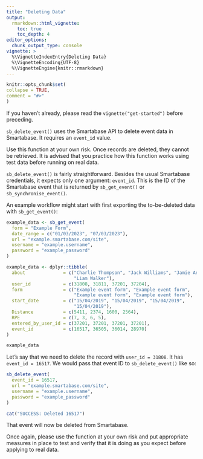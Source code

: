 ```yaml
---
title: "Deleting Data"
output: 
  rmarkdown::html_vignette:
    toc: true
    toc_depth: 4
editor_options:
  chunk_output_type: console
vignette: >
  %\VignetteIndexEntry{Deleting Data}
  %\VignetteEncoding{UTF-8}
  %\VignetteEngine{knitr::rmarkdown}
---
```


```r
knitr::opts_chunk$set(
collapse = TRUE,
comment = "#>"
)
```

If you haven't already, please read the `vignette("get-started")` before preceding.

`sb_delete_event()` uses the Smartabase API to delete event data in Smartabase. It requires an `event_id` value.

Use this function at your own risk. Once records are deleted, they cannot be retrieved. It is advised that you practice how this function works using test data before running on real data.

`sb_delete_event()` is fairly straightforward. Besides the usual Smartabase credentials, it expects only one argument: `event_id`. This is the ID of the Smartabase event that is returned by `sb_get_event()` or `sb_synchronise_event()`.

An example workflow might start with first exporting the to-be-deleted data with `sb_get_event()`:

```r
example_data <- sb_get_event(
  form = "Example Form",
  date_range = c("01/03/2023", "07/03/2023"),
  url = "example.smartabase.com/site",
  username = "example.username",
  password = "example_password"
)
```

```r
example_data <- dplyr::tibble(
  about              = c("Charlie Thompson", "Jack Williams", "Jamie Anderson", 
                         "Liam Walker"),
  user_id            = c(31808, 31811, 37201, 37204),
  form               = c("Example event form", "Example event form", 
                         "Example event form", "Example event form"),
  start_date         = c("15/04/2019", "15/04/2019", "15/04/2019", 
                         "15/04/2019"),
  Distance           = c(5411, 2374, 1600, 2564),
  RPE                = c(7, 3, 6, 5),
  entered_by_user_id = c(37201, 37201, 37201, 37201),
  event_id           = c(16517, 36505, 36014, 28970)
)
```

```r
example_data
```

Let's say that we need to delete the record with `user_id = 31808`. It has `event_id = 16517`. We would pass that event ID to `sb_delete_event()` like so:

```r
sb_delete_event(
  event_id = 16517,
  url = "example.smartabase.com/site",
  username = "example.username",
  password = "example_password"
)
```

```r
cat("SUCCESS: Deleted 16517")
```

That event will now be deleted from Smartabase.

Once again, please use the function at your own risk and put appropriate measures in place to test and verify that it is doing as you expect before applying to real data.
